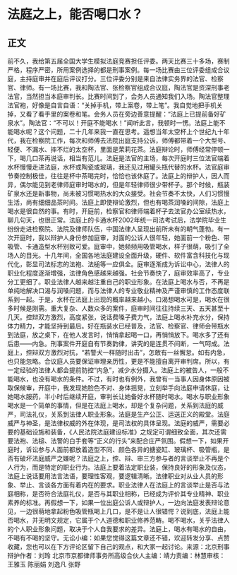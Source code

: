 # 法庭之上，能否喝口水？
## 正文
前不久，我给第五届全国大学生模拟法庭竞赛担任评委。两天比赛三十多场，赛制严格，程序严密，所用案例选择的都是刑事案例。每一场比赛由三位评委组成合议庭，主持庭审并在庭后评议打分。三位评委分别是来自法律实务界的法官、检察官、律师。有一场比赛，我和陶法官、张检察官组成合议庭，陶法官是资深刑事老法官，当然担当本庭审判长。比赛时间到了，会务人员通知我们入场。陶法官整理法官袍，好像是自言自语：“关掉手机，带上案卷，带上笔”。我自觉地把手机关掉，又看了看手里的案卷和笔。会务人员在旁边善意提醒：“法庭上已提前备好矿泉水”。陶法官：“不可以！开庭不能喝水！”闻听此言，我顿时一愣。法庭上能不能喝水呢？这个问题，二十几年来我一直在思考。遥想当年太空杯上个世纪九十年代，我在检察院工作，每次和师傅去法院出庭支持公诉，师傅都带着一个大型号、轻便、不漏水、摔不烂的太空杯，里面是茉莉花茶。法庭辩论时，师傅经常停顿一下，喝几口茶再说话，相当有范儿。法庭是法官的主场，每次开庭时三位法官端着水杯慢慢走进法庭，水杯或陶瓷或玻璃，我还见过用罐头瓶代替的水杯。法官庭审节奏控制极佳，往往是杯中茶喝完时，恰恰也该休庭了。法庭上的辩护人，因人而异，偶尔能见到老律师庭审时喝水的，但是年轻律师很少带杯子。那个时候，瓶装矿泉水还是新事物，尚未被习惯喝热水的大众接受。社会节奏不太快，人们习惯慢生活，尚有细细品茶时间。法庭上即使辩论激烈，但也有喝茶润嗓的间隙，法庭上喝水是很自然的事。有时，开庭前，检察官和律师端着杯子去法官办公室续热水，聊几句天，也很正常。法庭上的卡通水杯2002年统一司法考试后，法学院毕业生纷纷走进检察院、法院及律师队伍，中国法律人呈现出前所未有的朝气蓬勃。有一次开庭时，我以辩护人身份参加庭审，对面的公诉人很年轻，她面前一个粉色、带吸管、卡通造型水杯别致可爱。庭审中，她频频用吸管喝水，样子很萌，吸引了全场人的目光。十几年间，全国各地法庭建设全面升级，硬件、软件富含科技化与现代化，彰显司法标志的法袍、法槌等一应俱全。庭审逐渐成为诉讼中心，法律人的职业化程度逐渐增强，法律角色感越来越强。社会节奏快了，庭审效率高了，专业分工更细了。职业法律人越来越注重自己的职业形象。在法庭上喝水与否，不再是单纯地解决口渴与润嗓问题，而与法律人的专业敬业精神及严谨审慎的工作态度联系到一起。于是，水杯在法庭上出现的概率越来越小。口渴想喝水可是，喝水在很多时候是刚需。重大复杂、人数众多的案件，庭审时间往往持续三天、五天甚至十几天。控辩双方激烈，高度紧张，说话费嗓子费力气，法庭上喝水补充水分，保持体力精力，才能坚持到最后。好在瓶装水已经普及，法官、检察官、律师会带瓶水到法庭，放之桌下，在他人发言时，悄悄拿起喝一口，再悄悄放下。喝水多了还有后患——内急。刑事案件开庭自有节奏韵律，讲究的是连贯不间断，一气呵成。法庭上，控辩双方激烈对抗，“若警犬一样随时出击”，怎敢有一丝懈怠。如有内急，也只能忽略。合议庭人员要保证审理亲历性，更是不能擅自离开审判席。所以，有一定经验的法律人都会提前防控“内急”，减少水分摄入。法庭上的被告人，一般不能喝水，也没有喝水的条件。不过，有时也有例外，我曾有一当事人因身体原因被取保候审，开庭中，我发现她脸色不对、身体摇晃，立刻举手向法庭申请休庭，让她喝水服药，半小时后继续开庭，审判长让她备好水杯随时喝水。喝水与职业形象喝水是一个简单的事情，但是在法庭上喝水，却是个复杂问题，关系到法庭的威严，司法礼仪，关系到法律人职业形象。法庭是生产公正、运送正义的殿堂。法庭威严与神圣，是法律权威的外在体现，是司法权的具体呈现。法庭的威严，需要必要的基础设施和装备，《人民法院法庭建设标准》之规定可谓细致全面，其次还需要法袍、法槌、法警的白手套等“正义的行头”来配合庄严氛围。假想一下，如果开庭时，诉讼参与人面前都放着造型不同、颜色各异的搪瓷缸、玻璃杯、吸管瓶，是否有破坏法庭威严之嫌呢？法庭之上，控、辩、审三方参与者的言谈举止不再是个人行为，而是特定的职业行为。法庭上要着法定职业装，保持良好的形象及仪态，法庭上说话要用法言法语，要理性客观，要逻辑清晰。法律职业对从业人员的形象、举止、言谈各方面有着内在的要求。职业法律人在法庭上的言谈举止是否与法庭相称，是否符合法庭礼仪，是否与其职业相称，已经成为评价其专业精神、职业素养的标准。再假想一下，如果一位出庭公诉人或辩护人，一边向法庭发表辩论意见，一边很萌地拿起粉色吸管瓶喝上几口，是不是让人很错愕？说到底，法庭上能否喝水，并无明文规定，它属于个人道德和职业修养范畴。喝不喝水，关乎法律人的个人职业形象问题，取决于个人自我要求的差异。法庭上，喝水有喝水的自由，不喝有不喝的坚守。无讼小编：如果您觉得这篇文章还不错，欢迎转发分享、点赞收藏，您也可以在下方评论区留下自己的观点，和大家一起讨论。来源：北京刑事辩护作者：刘玲 北京市京都律师事务所高级合伙人主编：靖力责编：林慧审核：王雅玉 陈丽娟 刘逸凡 张野